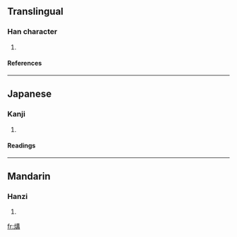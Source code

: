 ==Translingual==
===Han character===
{{Han char|rn=86|rad=火|as=10|sn=14|four=|canj=火廿廿月 (FTTB)}}
# {{defn|Han|sort=火10}}
====References====
{{Han ref|kx=0678.170|dkj=19264|dj=1090.090|hdz=32222.040|uh=7179|ud=29049}}

----
==Japanese==
===Kanji===
{{ja-kanji|grade=|rs=火10}}
# {{defn|Japanese}} 
====Readings====
{{ja-readings|on=[[こう]] (kō), [[く]] (ku)|kun=[[のろし]] (noroshi)}}

----
==Mandarin==
===Hanzi===
{{cmn-hanzi|pin=[[gòu]] (gou4)|wg=kou<sup>4</sup>}}
# {{defn|Mandarin}}

[[fr:煹]]